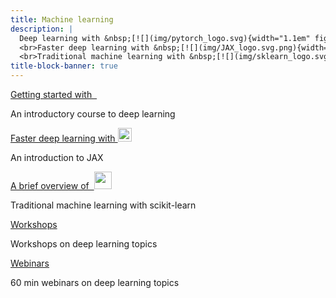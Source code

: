 ```yaml
---
title: Machine learning
description: |
  Deep learning with &nbsp;[![](img/pytorch_logo.svg){width="1.1em" fig-alt="noshadow"}](https://pytorch.org/)
  <br>Faster deep learning with &nbsp;[![](img/JAX_logo.svg.png){width="1.9em" fig-alt="noshadow"}](https://jax.readthedocs.io)
  <br>Traditional machine learning with &nbsp;[![](img/sklearn_logo.svg.png){width="2.2em" fig-alt="noshadow"}](https://scikit-learn.org/)
title-block-banner: true
---
```


:::{layout="[[5, 5], [5, -5], [5, 5]]"}

:::{.card2 .mb-3}

:::{.card-body2}

[Getting started with &nbsp;![](img/pytorch_logo.svg){width="1em" fig-alt="noshadow"}](top_pt.qmd){.card-title2 .stretched-link}

[An introductory course to deep learning]{.text-muted}

:::

:::

:::{.card2 .mb-3}

:::{.card-body2}

[Faster deep learning with ![](img/JAX_logo.svg.png){width="1.6em" fig-alt="noshadow"}](top_jx.qmd){.card-title2 .stretched-link}

[An introduction to JAX]{.text-muted}

:::

:::

:::{.card2 .mb-3}

:::{.card-body2}

[A brief overview of &nbsp;![](img/sklearn_logo.svg.png){width="2em" fig-alt="noshadow"}](sk_intro.qmd){.card-title2 .stretched-link}

[Traditional machine learning with scikit-learn]{.text-muted}

:::

:::

:::{.card3 .mb-3}

:::{.card-body2}

[Workshops](ws_audio_dataloader.qmd){.card-title2 .stretched-link}

[Workshops on deep learning topics]{.text-muted}

:::

:::

:::{.card3 .mb-3}

:::{.card-body2}

[Webinars](wb_frameworks.qmd){.card-title2 .stretched-link}

[60 min webinars on deep learning topics]{.text-muted}

:::

:::

::::
